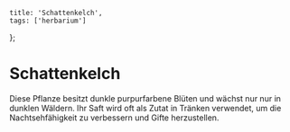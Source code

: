 
    title: 'Schattenkelch',
    tags: ['herbarium']
};

# Schattenkelch

Diese Pflanze besitzt dunkle purpurfarbene Blüten und wächst nur nur in dunklen Wäldern.
Ihr Saft wird oft als Zutat in Tränken verwendet, um die Nachtsehfähigkeit zu verbessern und Gifte herzustellen.
